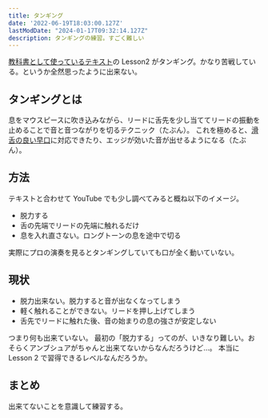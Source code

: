 ```yaml
---
title: タンギング
date: '2022-06-19T18:03:00.127Z'
lastModDate: "2024-01-17T09:32:14.127Z"
description: タンギングの練習。すごく難しい
---
```


[教科書として使っているテキスト](https://amzn.to/39E6zWX)の Lesson2 がタンギング。かなり苦戦している。というか全然思ったように出来ない。

## タンギングとは

息をマウスピースに吹き込みながら、リードに舌先を少し当ててリードの振動を止めることで音と音つながりを切るテクニック（たぶん）。
これを極めると、[滑舌の良い早口](https://www.youtube.com/watch?v=sKCgdCQDMac)に対応できたり、エッジが効いた音が出せるようになる（たぶん）。

## 方法

テキストと合わせて YouTube でも少し調べてみると概ね以下のイメージ。

* 脱力する
* 舌の先端でリードの先端に触れるだけ
* 息を入れ直さない。ロングトーンの息を途中で切る

実際にプロの演奏を見るとタンギングしていても口が全く動いていない。

## 現状

* 脱力出来ない。脱力すると音が出なくなってしまう
* 軽く触れることができない。リードを押し上げてしまう
* 舌先でリードに触れた後、音の始まりの息の強さが安定しない

つまり何も出来ていない。 最初の「脱力する」ってのが、いきなり難しい。おそらくアンブシュアがちゃんと出来てないからなんだろうけど…。
本当に Lesson 2 で習得できるレベルなんだろうか。

## まとめ

出来てないことを意識して練習する。
